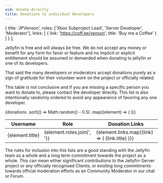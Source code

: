 ```yaml
---
uid: donate-directly
title: Donations to individual Developers
---
```



  {
    title: 'JPVenson',
    roles: ['Xbox Subproject Lead', 'Server Developer', 'Moderator'],
    links: [
      {
        link: 'https://coff.ee/venson',
        title: 'Buy me a Coffee'
      }
    ]
  }
];

Jellyfin is free and will always be free. We do not accept any money or benefit for any form for favor or feature and no implicit or explicit entitlement should be assumed or demanded when donating to jellyfin or one of its developers.

That said the many developers or moderators accept donations purely as a sign of gratitude for their volunteer work on the project or officially related.

This table is not conclusive and if you are missing a specific person you want to donate to, please contact the developer directly.
This list is also intentionally randomly ordered to avoid any appearance of favoring any one developer.

<table>
  <thead>
    <th>Username</th>
    <th>Role</th>
    <th>Donation Links</th>
  </thead>
  <tbody>
    {donations
      .sort(() => Math.random() - 0.5)
      .map((element) => (
        <tr>
          <td>{element.title}</td>
          <td>{element.roles.join(', ')}</td>
          <td>
            {element.links.map((link) => (
              <Link to={link.link}>{link.title}</Link>
            ))}
          </td>
        </tr>
      ))}
  </tbody>
</table>

The rules for inclusion into this lists are a good standing with the Jellyfin team as a whole and a long term commitment towards the project as a whole.
This can mean either significant contributions to the Jellyfin-Server project or any officially recognised Clients; or existing long commitments towards official moderation efforts as an Community Moderator in our chat or Forum.
